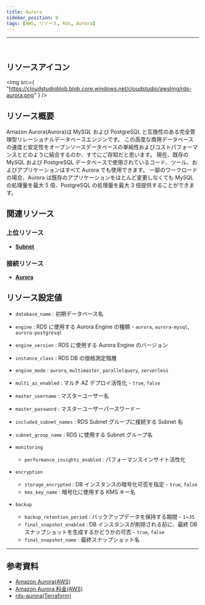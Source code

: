 ```yaml
---
title: Aurora
sidebar_position: 0
tags: [AWS, リソース, Rds, Aurora]
---
```


<hr />
<br />

## リソースアイコン

<img
    src={
        "https://cloudstudioblob.blob.core.windows.net/cloudstudio/awsImg/rds-aurora.png"
    }
/>

## リソース概要

Amazon Aurora(Aurora)は MySQL および PostgreSQL と互換性のある完全管理型リレーショナルデータベースエンジンです。
この高度な商用データベースの速度と安定性をオープンソースデータベースの単純性およびコストパフォーマンスとどのように結合するのか、すでにご存知だと思います。
現在、既存の MySQL および PostgreSQL データベースで使用されているコード、ツール、およびアプリケーションはすべて Aurora でも使用できます。
一部のワークロードの場合、Aurora は既存のアプリケーションをほとんど変更しなくても MySQL の処理量を最大 5 倍、PostgreSQL の処理量を最大 3 倍提供することができます。

## 関連リソース

### 上位リソース

-   [**Subnet**](https://docs.cstudio.app/ja/docs/resource/aws/Vpc/Subnet)

### 接続リソース

-   [**Aurora**](https://docs.cstudio.app/ja/docs/resource/aws/Rds/Aurora)

## リソース設定値

-   `database_name` : 初期データベース名
-   `engine` : RDS に使用する Aurora Engine の種類 - `aurora`, `aurora-mysql`, `aurora-postgresql`
-   `engine_version` : RDS に使用する Aurora Engine のバージョン
-   `instance_class` : RDS DB の価格測定階層
-   `engine_mode` : `aurora`, `multimaster`, `parallelquery`, `serverless`
-   `multi_az_enabled` : マルチ AZ デプロイ活性化 - `true`, `false`
-   `master_username` : マスターユーザー名
-   `master_password` : マスターユーザーパースワードー
-   `included_subnet_names` : RDS Subnet グループに接続する Subnet 名
-   `subnet_group_name` : RDS に使用する Subnet グループ名
-   `monitoring`
    -   `performance_insights_enabled` : パフォーマンスインサイト活性化
-   `encryption`

    -   `storage_encrypted` : DB インスタンスの暗号化可否を指定 - `true`, `false`
    -   `kms_key_name` : 暗号化に使用する KMS キー名

-   `backup`
    -   `backup_retention_period` : バックアップデータを保持する期間 - `1`~`35`
    -   `final_snapshot_enabled` : DB インスタンスが削除される前に、最終 DB スナップショットを生成するかどうかの可否 - `true`, `false`
    -   `final_snapshot_name` : 最終スナップショット名

---

## 参考資料

-   [Amazon Aurora(AWS)](https://docs.aws.amazon.com/ko_kr/AmazonRDS/latest/AuroraUserGuide/CHAP_AuroraOverview.html)
-   [Amazon Aurora 料金(AWS)](https://aws.amazon.com/ko/rds/aurora/pricing/?nc2=type_a)
-   [rds-aurora(Terraform)](https://registry.terraform.io/modules/terraform-aws-modules/rds-aurora/aws/latest)
